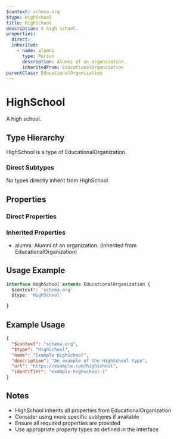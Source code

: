 ```yaml
---
$context: schema.org
$type: HighSchool
title: HighSchool
description: A high school.
properties:
  direct:
  inherited:
    - name: alumni
      type: Person
      description: Alumni of an organization.
      inheritedFrom: EducationalOrganization
parentClass: EducationalOrganization
---
```

# HighSchool

A high school.

## Type Hierarchy

HighSchool is a type of EducationalOrganization.

### Direct Subtypes

No types directly inherit from HighSchool.

## Properties

### Direct Properties



### Inherited Properties

- alumni: Alumni of an organization. (inherited from EducationalOrganization)

## Usage Example

```typescript
interface HighSchool extends EducationalOrganization {
  $context?: 'schema.org'
  $type: 'HighSchool'

}
```

## Example Usage

```json
{
  "$context": "schema.org",
  "$type": "HighSchool",
  "name": "Example HighSchool",
  "description": "An example of the HighSchool type",
  "url": "https://example.com/highschool",
  "identifier": "example-highschool-1"
}
```

## Notes

- HighSchool inherits all properties from EducationalOrganization
- Consider using more specific subtypes if available
- Ensure all required properties are provided
- Use appropriate property types as defined in the interface